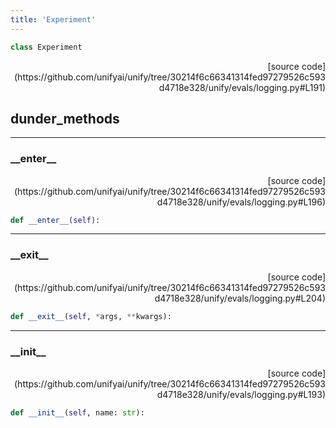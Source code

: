 ```yaml
---
title: 'Experiment'
---
```


```python
class Experiment
```

<p align="right">[source code](https://github.com/unifyai/unify/tree/30214f6c66341314fed97279526c593d4718e328/unify/evals/logging.py#L191)</p>



## dunder_methods

---

### \_\_enter\_\_

<p align="right">[source code](https://github.com/unifyai/unify/tree/30214f6c66341314fed97279526c593d4718e328/unify/evals/logging.py#L196)</p>

```python
def __enter__(self):
```



---

### \_\_exit\_\_

<p align="right">[source code](https://github.com/unifyai/unify/tree/30214f6c66341314fed97279526c593d4718e328/unify/evals/logging.py#L204)</p>

```python
def __exit__(self, *args, **kwargs):
```



---

### \_\_init\_\_

<p align="right">[source code](https://github.com/unifyai/unify/tree/30214f6c66341314fed97279526c593d4718e328/unify/evals/logging.py#L193)</p>

```python
def __init__(self, name: str):
```

